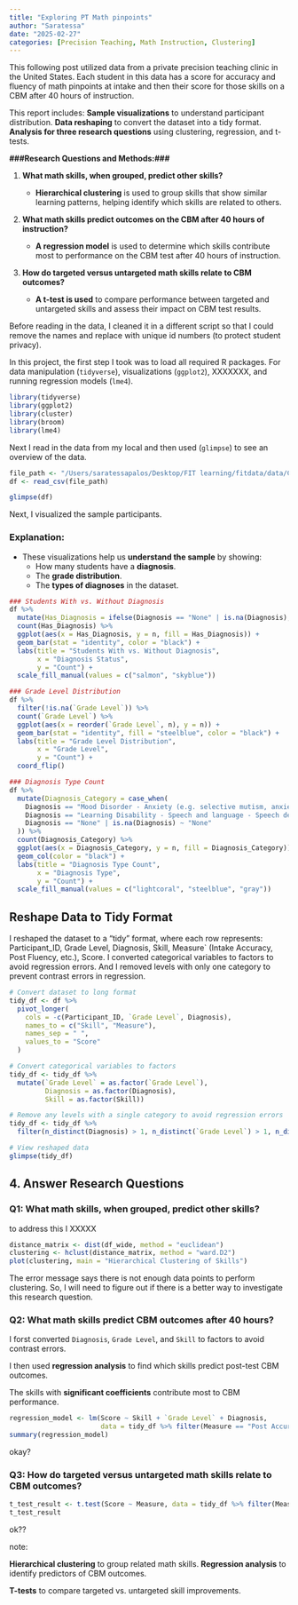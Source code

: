 ```yaml
---
title: "Exploring PT Math pinpoints"
author: "Saratessa"
date: "2025-02-27"
categories: [Precision Teaching, Math Instruction, Clustering]
---
```


This following post utilized data from a private precision teaching clinic in the United States. Each student in this data has a score for accuracy and fluency of math pinpoints at intake and then their score for those skills on a CBM after 40 hours of instruction.

This report includes: **Sample visualizations** to understand participant distribution. **Data reshaping** to convert the dataset into a tidy format. **Analysis for three research questions** using clustering, regression, and t-tests.

**###Research Questions and Methods:###**

1.  **What math skills, when grouped, predict other skills?**

    -   **Hierarchical clustering** is used to group skills that show similar learning patterns, helping identify which skills are related to others.

2.  **What math skills predict outcomes on the CBM after 40 hours of instruction?**

    -   **A regression model** is used to determine which skills contribute most to performance on the CBM test after 40 hours of instruction.

3.  **How do targeted versus untargeted math skills relate to CBM outcomes?**

    -   **A t-test is used** to compare performance between targeted and untargeted skills and assess their impact on CBM test results.

Before reading in the data, I cleaned it in a different script so that I could remove the names and replace with unique id numbers (to protect student privacy).

In this project, the first step I took was to load all required R packages. For data manipulation (`tidyverse`), visualizations (`ggplot2`), XXXXXXX, and running regression models (`lme4`).

```r
library(tidyverse)
library(ggplot2)
library(cluster)
library(broom)
library(lme4)
```

Next I read in the data from my local and then used (`glimpse`) to see an overview of the data.

```r
file_path <- "/Users/saratessapalos/Desktop/FIT learning/fitdata/data/Cleaned_Data.csv"
df <- read_csv(file_path)

glimpse(df)
```

Next, I visualized the sample participants.

### Explanation:

-   These visualizations help us **understand the sample** by showing:
    -   How many students have a **diagnosis**.
    -   The **grade distribution**.
    -   The **types of diagnoses** in the dataset.

```r
### Students With vs. Without Diagnosis
df %>% 
  mutate(Has_Diagnosis = ifelse(Diagnosis == "None" | is.na(Diagnosis), "No Diagnosis", "Has Diagnosis")) %>%
  count(Has_Diagnosis) %>%
  ggplot(aes(x = Has_Diagnosis, y = n, fill = Has_Diagnosis)) +
  geom_bar(stat = "identity", color = "black") +
  labs(title = "Students With vs. Without Diagnosis",
       x = "Diagnosis Status",
       y = "Count") +
  scale_fill_manual(values = c("salmon", "skyblue"))

### Grade Level Distribution
df %>%
  filter(!is.na(`Grade Level`)) %>%
  count(`Grade Level`) %>%
  ggplot(aes(x = reorder(`Grade Level`, n), y = n)) +
  geom_bar(stat = "identity", fill = "steelblue", color = "black") +
  labs(title = "Grade Level Distribution",
       x = "Grade Level",
       y = "Count") +
  coord_flip()

### Diagnosis Type Count
df %>%
  mutate(Diagnosis_Category = case_when(
    Diagnosis == "Mood Disorder - Anxiety (e.g. selective mutism, anxiety, GAD)" ~ "Mood Disorder - Anxiety",
    Diagnosis == "Learning Disability - Speech and language - Speech delay" ~ "Learning Disability - Speech Delay",
    Diagnosis == "None" | is.na(Diagnosis) ~ "None"
  )) %>%
  count(Diagnosis_Category) %>%
  ggplot(aes(x = Diagnosis_Category, y = n, fill = Diagnosis_Category)) +
  geom_col(color = "black") +
  labs(title = "Diagnosis Type Count",
       x = "Diagnosis Type",
       y = "Count") +
  scale_fill_manual(values = c("lightcoral", "steelblue", "gray"))
```

## Reshape Data to Tidy Format

I reshaped the dataset to a "tidy" format, where each row represents: Participant_ID, Grade Level, Diagnosis, Skill, Measure\` (Intake Accuracy, Post Fluency, etc.), Score. I converted categorical variables to factors to avoid regression errors. And I removed levels with only one category to prevent contrast errors in regression.

```r
# Convert dataset to long format
tidy_df <- df %>% 
  pivot_longer(
    cols = -c(Participant_ID, `Grade Level`, Diagnosis),
    names_to = c("Skill", "Measure"),
    names_sep = " ",
    values_to = "Score"
  )

# Convert categorical variables to factors
tidy_df <- tidy_df %>% 
  mutate(`Grade Level` = as.factor(`Grade Level`),
         Diagnosis = as.factor(Diagnosis),
         Skill = as.factor(Skill))

# Remove any levels with a single category to avoid regression errors
tidy_df <- tidy_df %>%
  filter(n_distinct(Diagnosis) > 1, n_distinct(`Grade Level`) > 1, n_distinct(Skill) > 1)

# View reshaped data
glimpse(tidy_df)
```

## 4. Answer Research Questions

### **Q1: What math skills, when grouped, predict other skills?**

to address this I XXXXX

```r
distance_matrix <- dist(df_wide, method = "euclidean")
clustering <- hclust(distance_matrix, method = "ward.D2")
plot(clustering, main = "Hierarchical Clustering of Skills")
```

The error message says there is not enough data points to perform clustering. So, I will need to figure out if there is a better way to investigate this research question.

### **Q2: What math skills predict CBM outcomes after 40 hours?**

I forst converted `Diagnosis`, `Grade Level`, and `Skill` to factors to avoid contrast errors.

I then used **regression analysis** to find which skills predict post-test CBM outcomes.

The skills with **significant coefficients** contribute most to CBM performance.

```r
regression_model <- lm(Score ~ Skill + `Grade Level` + Diagnosis, 
                       data = tidy_df %>% filter(Measure == "Post Accuracy"))
summary(regression_model)
```

okay?

### **Q3: How do targeted versus untargeted math skills relate to CBM outcomes?**

```r
t_test_result <- t.test(Score ~ Measure, data = tidy_df %>% filter(Measure %in% c("Targeted", "Post Accuracy")))
t_test_result
```

ok??

note:

**Hierarchical clustering** to group related math skills. **Regression analysis** to identify predictors of CBM outcomes.

**T-tests** to compare targeted vs. untargeted skill improvements.
